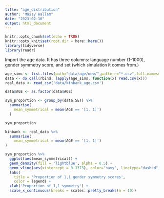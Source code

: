 ```yaml
---
title: "age_distribution"
author: "Maisy Hallam"
date: "2023-02-10"
output: html_document
---
```


```r
knitr::opts_chunk$set(echo = TRUE)
knitr::opts_knit$set(root.dir = here::here())
library(tidyverse)
library(readr)
```

Import the age data. It has three columns: language number (1-1000),
gender symmetry score, and set (which simulation it comes from.)

```r
age_sims <- list.files(path="data/age/new/",pattern="*.csv",full.names=TRUE)
data <- do.call(rbind, lapply(age_sims, function(x) read.csv(x)))
real_data <- read_csv('data/kinbank_age.csv')

```

```r
data$AGE <- as.factor(data$AGE)
```


```r
sym_proportion <- group_by(data,SET) %>%
  summarise(
    mean_symmetrical = mean(AGE == '[1, 1]')
  )
```

```r
sym_proportion
```

```r
kinbank <- real_data %>%
  summarise(
    mean_symmetrical = mean(AGE == '[1, 1]')
)
```



```r
sym_proportion %>%
  ggplot(aes(mean_symmetrical)) +
  geom_density(fill = 'lightblue', alpha = 0.5) +
  geom_vline(aes(xintercept = 0.1373), color="navy", linetype="dashed", size=0.5) +
  labs(
    title = 'Proportion of 1,1 gender symmetry scores',
    color = legend) +
  xlab('Proportion of 1,1 symmetry') +
  scale_x_continuous(breaks = scales::pretty_breaks(n = 10))
  
```


